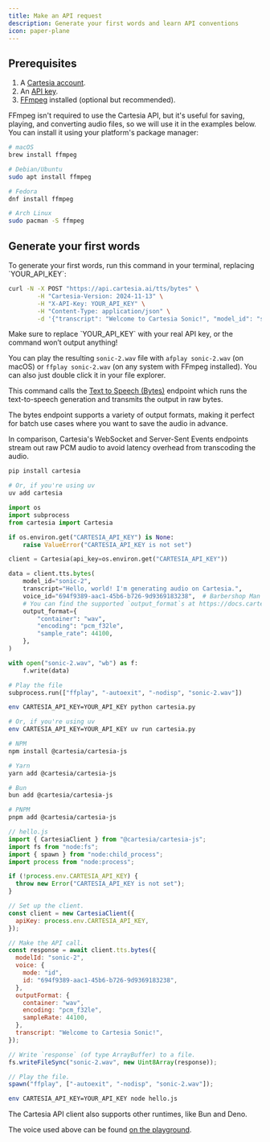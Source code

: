 ---
title: Make an API request
description: Generate your first words and learn API conventions
icon: paper-plane
---
## Prerequisites

1. A [Cartesia account](https://play.cartesia.ai).
2. An [API key](https://play.cartesia.ai/keys).
3. [FFmpeg](https://ffmpeg.org/download.html) installed (optional but recommended).

FFmpeg isn't required to use the Cartesia API, but it's useful for saving, playing, and converting audio files, so we will use it in the examples below. You can install it using your platform's package manager:

```sh lines
# macOS
brew install ffmpeg

# Debian/Ubuntu
sudo apt install ffmpeg

# Fedora
dnf install ffmpeg

# Arch Linux
sudo pacman -S ffmpeg
```

## Generate your first words

<Tabs>

<Tab title="cURL">
To generate your first words, run this command in your terminal, replacing `YOUR_API_KEY`:

```bash lines
curl -N -X POST "https://api.cartesia.ai/tts/bytes" \
        -H "Cartesia-Version: 2024-11-13" \
        -H "X-API-Key: YOUR_API_KEY" \
        -H "Content-Type: application/json" \
        -d '{"transcript": "Welcome to Cartesia Sonic!", "model_id": "sonic-2", "voice": {"mode":"id", "id": "694f9389-aac1-45b6-b726-9d9369183238"}, "output_format":{"container":"wav", "encoding":"pcm_f32le", "sample_rate":44100}}' > sonic-2.wav
```

<Warning>
  Make sure to replace `YOUR_API_KEY` with your real API key, or the command
  won’t output anything!
</Warning>

You can play the resulting `sonic-2.wav` file with `afplay sonic-2.wav` (on macOS) or `ffplay sonic-2.wav` (on any system with FFmpeg installed). You can also just double click it in your file explorer.

This command calls the [Text to Speech (Bytes)](/api-reference/tts/bytes) endpoint which runs the text-to-speech generation and transmits the output in raw bytes.

<Info>
The bytes endpoint supports a variety of output formats, making it perfect for batch use cases where you want to save the audio in advance.

In comparison, Cartesia's WebSocket and Server-Sent Events endpoints stream out raw PCM audio to avoid latency overhead from transcoding the audio.

</Info>

</Tab>

<Tab title="Python">
<Steps>
<Step title="Install the SDK">

```sh lines
pip install cartesia

# Or, if you're using uv
uv add cartesia
```
</Step>

<Step title="Make the API call">

```python lines
import os
import subprocess
from cartesia import Cartesia

if os.environ.get("CARTESIA_API_KEY") is None:
    raise ValueError("CARTESIA_API_KEY is not set")

client = Cartesia(api_key=os.environ.get("CARTESIA_API_KEY"))

data = client.tts.bytes(
    model_id="sonic-2",
    transcript="Hello, world! I'm generating audio on Cartesia.",
    voice_id="694f9389-aac1-45b6-b726-9d9369183238",  # Barbershop Man
    # You can find the supported `output_format`s at https://docs.cartesia.ai/api-reference/tts/bytes
    output_format={
        "container": "wav",
        "encoding": "pcm_f32le",
        "sample_rate": 44100,
    },
)

with open("sonic-2.wav", "wb") as f:
    f.write(data)

# Play the file
subprocess.run(["ffplay", "-autoexit", "-nodisp", "sonic-2.wav"])
```
</Step>

<Step title="Run the script">

```sh lines
env CARTESIA_API_KEY=YOUR_API_KEY python cartesia.py

# Or, if you're using uv
env CARTESIA_API_KEY=YOUR_API_KEY uv run cartesia.py
```
</Step>
</Steps>
</Tab>

<Tab title="JavaScript/TypeScript">

<Steps>
<Step title="Install the SDK">

```sh lines
# NPM
npm install @cartesia/cartesia-js

# Yarn
yarn add @cartesia/cartesia-js

# Bun
bun add @cartesia/cartesia-js

# PNPM
pnpm add @cartesia/cartesia-js
```
</Step>

<Step title="Make the API call">

```js lines
// hello.js
import { CartesiaClient } from "@cartesia/cartesia-js";
import fs from "node:fs";
import { spawn } from "node:child_process";
import process from "node:process";

if (!process.env.CARTESIA_API_KEY) {
  throw new Error("CARTESIA_API_KEY is not set");
}

// Set up the client.
const client = new CartesiaClient({
  apiKey: process.env.CARTESIA_API_KEY,
});

// Make the API call.
const response = await client.tts.bytes({
  modelId: "sonic-2",
  voice: {
    mode: "id",
    id: "694f9389-aac1-45b6-b726-9d9369183238",
  },
  outputFormat: {
    container: "wav",
    encoding: "pcm_f32le",
    sampleRate: 44100,
  },
  transcript: "Welcome to Cartesia Sonic!",
});

// Write `response` (of type ArrayBuffer) to a file.
fs.writeFileSync("sonic-2.wav", new Uint8Array(response));

// Play the file.
spawn("ffplay", ["-autoexit", "-nodisp", "sonic-2.wav"]);
```
</Step>

<Step title="Run the script">

```sh lines
env CARTESIA_API_KEY=YOUR_API_KEY node hello.js
```

The Cartesia API client also supports other runtimes, like Bun and Deno.

</Step>
</Steps>
</Tab>

</Tabs>

The voice used above can be found [on the playground](https://play.cartesia.ai/voices/a0e99841-438c-4a64-b679-ae501e7d6091).
